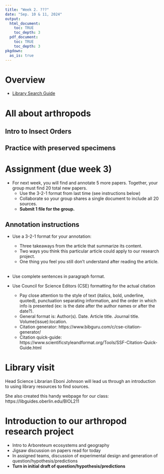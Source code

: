```yaml
---
title: "Week 2. ???"
date: "Sep. 10 & 11, 2024"
output: 
  html_document:
    toc: TRUE
    toc_depth: 3
  pdf_document:
    toc: TRUE
    toc_depth: 3
pkgdown:
  as_is: true
---
```

# Overview

* [Library Search Guide](https://libguides.oberlin.edu/BIOL211)

# All about arthropods

## Intro to Insect Orders

## Practice with preserved specimens

# Assignment (due week 3)

* For next week, you will find and annotate 5 more papers. Together, your group must find 20 total new papers.
  * Use the 3-2-1 format from last time (see instructions below)
  * Collaborate so your group shares a single document to include all 20 sources. 
  * **Submit 1 file for the group.**

## Annotation instructions

* Use a 3-2-1 format for your annotation:
    * Three takeaways from the article that summarize its content.
    * Two ways you think this particular article could apply to our research project.
    * One thing you feel you still don’t understand after reading the article.<br><br>

* Use complete sentences in paragraph format.

* Use Council for Science Editors (CSE) formatting for the actual citation
    * Pay close attention to the style of text (italics, bold, underline, quoted), punctuation separating information, and the order in which info is presented (ex: is the date after the author names or after the date?).
    * General format is: Author(s). Date. Article title. Journal title. Volume(issue):location.
    * Citation generator:  https://www.bibguru.com/c/cse-citation-generator/
    * Citation quick-guide: https://www.scientificstyleandformat.org/Tools/SSF-Citation-Quick-Guide.html

# Library visit

Head Science Librarian Eboni Johnson will lead us through an introduction to using library resources to find sources. 

She also created this handy webpage for our class: https://libguides.oberlin.edu/BIOL211


# Introduction to our arthropod research project

* Intro to Arboreteum ecosystems and geography
* Jigsaw discussion on papers read for today
* In assigned teams, discussion of experimental design and generation of question/hypothesis/predictions
* **Turn in initial draft of question/hypothesis/predictions**







